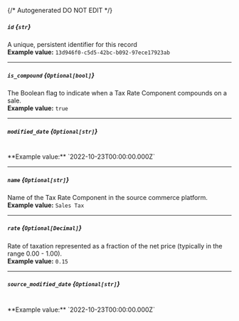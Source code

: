 {/* Autogenerated DO NOT EDIT  */}
##### `id` *{`str`}*
A unique, persistent identifier for this record
<br/>
**Example value:** `13d946f0-c5d5-42bc-b092-97ece17923ab`

---
##### `is_compound` *{`Optional[bool]`}*
The Boolean flag to indicate when a Tax Rate Component compounds on a sale.
<br/>
**Example value:** `true`

---
##### `modified_date` *{`Optional[str]`}*
<br/>
**Example value:** `2022-10-23T00:00:00.000Z`

---
##### `name` *{`Optional[str]`}*
Name of the Tax Rate Component in the source commerce platform.
<br/>
**Example value:** `Sales Tax`

---
##### `rate` *{`Optional[Decimal]`}*
Rate of taxation represented as a fraction of the net price (typically in the range 0.00 - 1.00).
<br/>
**Example value:** `0.15`

---
##### `source_modified_date` *{`Optional[str]`}*
<br/>
**Example value:** `2022-10-23T00:00:00.000Z`


